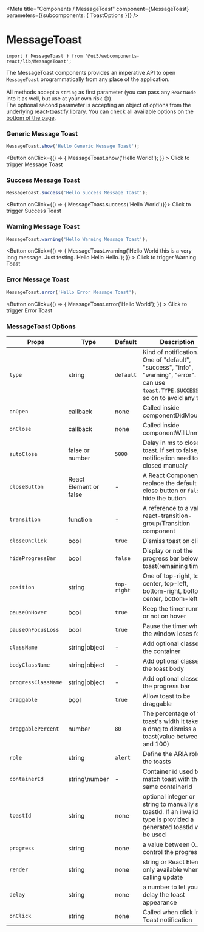 

<Meta title="Components / MessageToast" 
      component={MessageToast} 
      parameters={{subcomponents: { ToastOptions }}} />

# MessageToast

`import { MessageToast } from '@ui5/webcomponents-react/lib/MessageToast';`

<ThemeProvider withToastContainer />

The MessageToast components provides an imperative API to open `MessageToast` programmatically from
any place of the application.<br /><br />
All methods accept a `string` as first parameter (you can pass any `ReactNode` into it as well, but use at your own risk 😊).<br />
The optional second parameter is accepting an object of options from the underlying [react-toastify library](https://github.com/fkhadra/react-toastify).
You can check all available options on the [bottom of the page](#messagetoast-options).

### Generic Message Toast
```js
MessageToast.show('Hello Generic Message Toast');
```
<Button
        onClick={() => {
          MessageToast.show('Hello World!');
        }}
      >
        Click to trigger Message Toast
</Button>

### Success Message Toast
```js
MessageToast.success('Hello Success Message Toast');
```
<Button onClick={() => { MessageToast.success('Hello World')}}>
  Click to trigger Success Toast
</Button>

### Warning Message Toast
```js
MessageToast.warning('Hello Warning Message Toast');
```
<Button
        onClick={() => {
          MessageToast.warning('Hello World this is a very long message. Just testing. Hello Hello Hello.');
        }}
      >
        Click to trigger Warning Toast
      </Button>

### Error Message Toast
```js
MessageToast.error('Hello Error Message Toast');
```
<Button
        onClick={() => {
          MessageToast.error('Hello World');
        }}
      >
        Click to trigger Error Toast
      </Button>


### MessageToast Options

| Props                | Type                   | Default     | Description                                                                                                                                |
|----------------------|------------------------|-------------|--------------------------------------------------------------------------------------------------------------------------------------------|
| `type`               | string                 | `default`   | Kind of notification. One of "default", "success", "info", "warning", "error". You can use `toast.TYPE.SUCCESS` and so on to avoid any typo. |
| `onOpen`             | callback               | none        | Called inside componentDidMount |
| `onClose`            | callback               | none        | Called inside componentWillUnmount |
| `autoClose`          | false or number        | `5000`      | Delay in ms to close the toast. If set to false, the notification need to be closed manualy         |
| `closeButton`        | React Element or false | -           | A React Component to replace the default close button or `false` to hide the button                 |
| `transition`         | function               | -           | A reference to a valid react-transition-group/Transition component                                  |
| `closeOnClick`       | bool                   | `true`      | Dismiss toast on click                                                                              |
| `hideProgressBar`    | bool                   | `false`     | Display or not the progress bar below the toast(remaining time)                                     |
| `position`           | string                 | `top-right` | One of top-right, top-center, top-left, bottom-right, bottom-center, bottom-left                    |
| `pauseOnHover`       | bool                   | `true`      | Keep the timer running or not on hover                                                              |
| `pauseOnFocusLoss`   | bool                   | `true`      | Pause the timer when the window loses focus                                                         |
| `className`          | string\|object         | -           | Add optional classes to the container                                                               |
| `bodyClassName`      | string\|object         | -           | Add optional classes to the toast body                                                              |
| `progressClassName`  | string\|object         | -           | Add optional classes to the progress bar                                                            |
| `draggable`          | bool                   | `true`      | Allow toast to be draggable                                                                         |
| `draggablePercent`   | number                 | `80`        | The percentage of the toast's width it takes for a drag to dismiss a toast(value between 0 and 100) |
| `role`               | string                 | `alert`     | Define the ARIA role for the toasts                                                                  |
| `containerId`        | string\number          | -           | Container id used to match toast with the same containerId                                          |
| `toastId`            | string                 | none        | optional integer or string to manually set a toastId. If an invalid type is provided a generated toastId will be used |
| `progress`           | string                 | none        | a value between 0..1 to control the progress bar | 
| `render`             | string                 | none        | string or React Element, only available when calling update |
| `delay`              | string                 | none        | a number to let you delay the toast appearance |
| `onClick`            | string                 | none        |  Called when click inside Toast notification |
  

